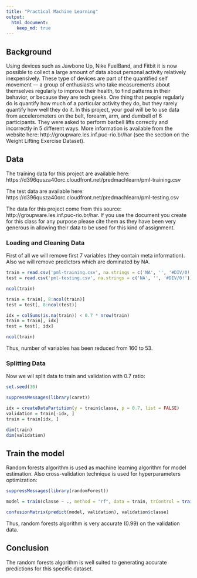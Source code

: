 ```yaml
---
title: "Practical Machine Learning"
output:
  html_document:
    keep_md: true
---
```


## Background

Using devices such as Jawbone Up, Nike FuelBand, and Fitbit it is now possible to collect a large amount of data about personal activity relatively inexpensively. These type of devices are part of the quantified self movement --- a group of enthusiasts who take measurements about themselves regularly to improve their health, to find patterns in their behavior, or because they are tech geeks. One thing that people regularly do is quantify how much of a particular activity they do, but they rarely quantify how well they do it. In this project, your goal will be to use data from accelerometers on the belt, forearm, arm, and dumbell of 6 participants. They were asked to perform barbell lifts correctly and incorrectly in 5 different ways. More information is available from the website here: http://groupware.les.inf.puc-rio.br/har (see the section on the Weight Lifting Exercise Dataset).

## Data

The training data for this project are available here: https://d396qusza40orc.cloudfront.net/predmachlearn/pml-training.csv

The test data are available here: https://d396qusza40orc.cloudfront.net/predmachlearn/pml-testing.csv

The data for this project come from this source: http://groupware.les.inf.puc-rio.br/har. If you use the document you create for this class for any purpose please cite them as they have been very generous in allowing their data to be used for this kind of assignment.

### Loading and Cleaning Data

First of all we will remove first 7 variables (they contain meta information). Also we will remove predictors which are dominated by NA.

```r
train = read.csv('pml-training.csv', na.strings = c('NA', '', '#DIV/0!'))
test = read.csv('pml-testing.csv', na.strings = c('NA', '', '#DIV/0!'))

ncol(train)

train = train[, 8:ncol(train)]
test = test[, 8:ncol(test)]

idx = colSums(is.na(train)) < 0.7 * nrow(train)
train = train[, idx]
test = test[, idx]

ncol(train)
```

Thus, number of variables has been reduced from 160 to 53.

### Splitting Data

Now we wil split data to train and validation with 0.7 ratio:

```r
set.seed(30)

suppressMessages(library(caret))

idx = createDataPartition(y = train$classe, p = 0.7, list = FALSE)
validation = train[-idx, ]
train = train[idx, ]

dim(train)
dim(validation)
```

## Train the model

Random forests algorithm is used as machine learning algorithm for model estimation. Also cross-validation technique is used for hyperparameters optimization:

```r
suppressMessages(library(randomForest))

model = train(classe ~ ., method = "rf", data = train, trControl = trainControl(method = 'cv'), preProc = c("center", "scale"))

confusionMatrix(predict(model, validation), validation$classe)
```

Thus, random forests algorithm is very accurate (0.99) on the validation data.

## Conclusion

The random forests algorithm is well suited to generating accurate predictions for this specific dataset.
